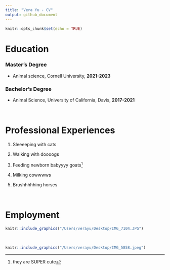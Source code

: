 ```yaml
---
title: "Vera Yu - CV"
output: github_document
---
```


```r
knitr::opts_chunk$set(echo = TRUE)
```

\center 

# Education 

\center

### Master's Degree

* Animal science, Cornell University, **2021-2023**

### Bachelor's Degree

* Animal Science, University of California, Davis, **2017-2021**

<br>

\center

# Professional Experiences

\center

1. Sleeeeping with cats

2. Walking with doooogs

3. Feeding newborn babyyyy goats^[they are SUPER cute]

4. Milking cowwwws

5. Brushhhhhing horses

<br>

\center

# Employment

\center

```r
knitr::include_graphics("/Users/verayu/Desktop/IMG_7104.JPG")
```

<br>

```r
knitr::include_graphics("/Users/verayu/Desktop/IMG_5858.jpeg")
```


